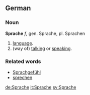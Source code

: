 == German ==
=== Noun ===
'''Sprache''' ''f'', gen. Sprache, pl. Sprachen

# [[language]].
# (way of) [[talk]]ing or [[speak]]ing.

=== Related words ===
* [[Sprachgefühl]]
* [[sprechen]]

[[de:Sprache]]
[[it:Sprache]]
[[sv:Sprache]]